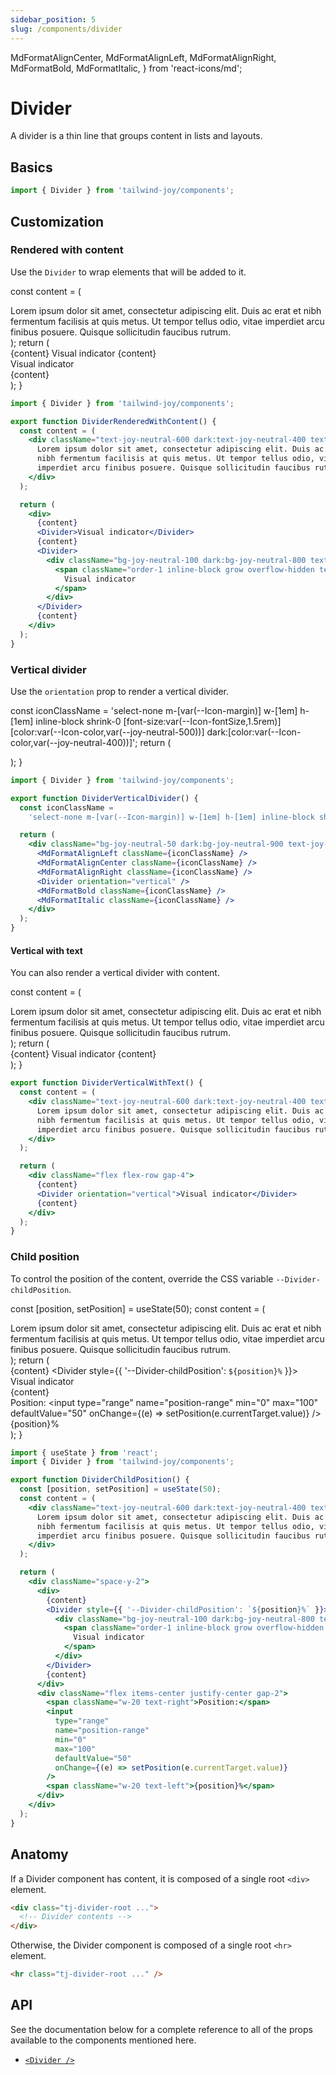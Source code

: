 ```yaml
---
sidebar_position: 5
slug: /components/divider
---
```


  MdFormatAlignCenter,
  MdFormatAlignLeft,
  MdFormatAlignRight,
  MdFormatBold,
  MdFormatItalic,
} from 'react-icons/md';

# Divider

<AvailableFrom version="0.3.0" />

A divider is a thin line that groups content in lists and layouts.

## Basics

```jsx
import { Divider } from 'tailwind-joy/components';
```

## Customization

### Rendered with content

Use the `Divider` to wrap elements that will be added to it.

  const content = (
    <div className="text-joy-neutral-600 dark:text-joy-neutral-400 text-[0.875rem]">
      Lorem ipsum dolor sit amet, consectetur adipiscing elit. Duis ac erat et
      nibh fermentum facilisis at quis metus. Ut tempor tellus odio, vitae
      imperdiet arcu finibus posuere. Quisque sollicitudin faucibus rutrum.
    </div>
  );
  return (
    <DisplayStand>
      <div>
        {content}
        <Divider>Visual indicator</Divider>
        {content}
        <Divider>
          <div className="bg-joy-neutral-100 dark:bg-joy-neutral-800 text-joy-neutral-700 dark:text-joy-neutral-200 relative inline-flex min-h-[1.25rem] max-w-max items-center justify-center whitespace-nowrap rounded-3xl px-1.5 align-middle text-[0.75rem] font-medium leading-normal no-underline">
            <span className="order-1 inline-block grow overflow-hidden text-ellipsis">
              Visual indicator
            </span>
          </div>
        </Divider>
        {content}
      </div>
    </DisplayStand>
  );
}

<DividerRenderedWithContent />

```jsx
import { Divider } from 'tailwind-joy/components';

export function DividerRenderedWithContent() {
  const content = (
    <div className="text-joy-neutral-600 dark:text-joy-neutral-400 text-[0.875rem]">
      Lorem ipsum dolor sit amet, consectetur adipiscing elit. Duis ac erat et
      nibh fermentum facilisis at quis metus. Ut tempor tellus odio, vitae
      imperdiet arcu finibus posuere. Quisque sollicitudin faucibus rutrum.
    </div>
  );

  return (
    <div>
      {content}
      <Divider>Visual indicator</Divider>
      {content}
      <Divider>
        <div className="bg-joy-neutral-100 dark:bg-joy-neutral-800 text-joy-neutral-700 dark:text-joy-neutral-200 relative inline-flex min-h-[1.25rem] max-w-max items-center justify-center whitespace-nowrap rounded-3xl px-1.5 align-middle text-[0.75rem] font-medium leading-normal no-underline">
          <span className="order-1 inline-block grow overflow-hidden text-ellipsis">
            Visual indicator
          </span>
        </div>
      </Divider>
      {content}
    </div>
  );
}
```

### Vertical divider

Use the `orientation` prop to render a vertical divider.

  const iconClassName =
    'select-none m-[var(--Icon-margin)] w-[1em] h-[1em] inline-block shrink-0 [font-size:var(--Icon-fontSize,1.5rem)] [color:var(--Icon-color,var(--joy-neutral-500))] dark:[color:var(--Icon-color,var(--joy-neutral-400))]';
  return (
    <DisplayStand>
      <div className="bg-joy-neutral-50 dark:bg-joy-neutral-900 text-joy-neutral-700 dark:text-joy-neutral-300 border-joy-neutral-500/20 dark:border-joy-neutral-400/20 flex w-fit items-center rounded-md border border-solid [&_hr]:mx-1 [&_svg]:m-3">
        <MdFormatAlignLeft className={iconClassName} />
        <MdFormatAlignCenter className={iconClassName} />
        <MdFormatAlignRight className={iconClassName} />
        <Divider orientation="vertical" />
        <MdFormatBold className={iconClassName} />
        <MdFormatItalic className={iconClassName} />
      </div>
    </DisplayStand>
  );
}

<DividerVerticalDivider />

```jsx
import { Divider } from 'tailwind-joy/components';

export function DividerVerticalDivider() {
  const iconClassName =
    'select-none m-[var(--Icon-margin)] w-[1em] h-[1em] inline-block shrink-0 [font-size:var(--Icon-fontSize,1.5rem)] [color:var(--Icon-color,var(--joy-neutral-500))] dark:[color:var(--Icon-color,var(--joy-neutral-400))]';

  return (
    <div className="bg-joy-neutral-50 dark:bg-joy-neutral-900 text-joy-neutral-700 dark:text-joy-neutral-300 border-joy-neutral-500/20 dark:border-joy-neutral-400/20 flex w-fit items-center rounded-md border border-solid [&_hr]:mx-1 [&_svg]:m-3">
      <MdFormatAlignLeft className={iconClassName} />
      <MdFormatAlignCenter className={iconClassName} />
      <MdFormatAlignRight className={iconClassName} />
      <Divider orientation="vertical" />
      <MdFormatBold className={iconClassName} />
      <MdFormatItalic className={iconClassName} />
    </div>
  );
}
```

#### Vertical with text

You can also render a vertical divider with content.

  const content = (
    <div className="text-joy-neutral-600 dark:text-joy-neutral-400 text-[0.875rem]">
      Lorem ipsum dolor sit amet, consectetur adipiscing elit. Duis ac erat et
      nibh fermentum facilisis at quis metus. Ut tempor tellus odio, vitae
      imperdiet arcu finibus posuere. Quisque sollicitudin faucibus rutrum.
    </div>
  );
  return (
    <DisplayStand>
      <div className="flex flex-row gap-4">
        {content}
        <Divider orientation="vertical">Visual indicator</Divider>
        {content}
      </div>
    </DisplayStand>
  );
}

<DividerVerticalWithText />

```jsx
export function DividerVerticalWithText() {
  const content = (
    <div className="text-joy-neutral-600 dark:text-joy-neutral-400 text-[0.875rem]">
      Lorem ipsum dolor sit amet, consectetur adipiscing elit. Duis ac erat et
      nibh fermentum facilisis at quis metus. Ut tempor tellus odio, vitae
      imperdiet arcu finibus posuere. Quisque sollicitudin faucibus rutrum.
    </div>
  );

  return (
    <div className="flex flex-row gap-4">
      {content}
      <Divider orientation="vertical">Visual indicator</Divider>
      {content}
    </div>
  );
}
```

### Child position

To control the position of the content, override the CSS variable `--Divider-childPosition`.

  const [position, setPosition] = useState(50);
  const content = (
    <div className="text-joy-neutral-600 dark:text-joy-neutral-400 text-[0.875rem]">
      Lorem ipsum dolor sit amet, consectetur adipiscing elit. Duis ac erat et
      nibh fermentum facilisis at quis metus. Ut tempor tellus odio, vitae
      imperdiet arcu finibus posuere. Quisque sollicitudin faucibus rutrum.
    </div>
  );
  return (
    <DisplayStand>
      <div className="space-y-2">
        <div>
          {content}
          <Divider style={{ '--Divider-childPosition': `${position}%` }}>
            <div className="bg-joy-neutral-100 dark:bg-joy-neutral-800 text-joy-neutral-700 dark:text-joy-neutral-200 relative inline-flex min-h-[1.25rem] max-w-max items-center justify-center whitespace-nowrap rounded-3xl px-1.5 align-middle text-[0.75rem] font-medium leading-normal no-underline">
              <span className="order-1 inline-block grow overflow-hidden text-ellipsis">
                Visual indicator
              </span>
            </div>
          </Divider>
          {content}
        </div>
        <div className="flex items-center justify-center gap-2">
          <span className="w-20 text-right">Position:</span>
          <input
            type="range"
            name="position-range"
            min="0"
            max="100"
            defaultValue="50"
            onChange={(e) => setPosition(e.currentTarget.value)}
          />
          <span className="w-20 text-left">{position}%</span>
        </div>
      </div>
    </DisplayStand>
  );
}

<DividerChildPosition />

```jsx
import { useState } from 'react';
import { Divider } from 'tailwind-joy/components';

export function DividerChildPosition() {
  const [position, setPosition] = useState(50);
  const content = (
    <div className="text-joy-neutral-600 dark:text-joy-neutral-400 text-[0.875rem]">
      Lorem ipsum dolor sit amet, consectetur adipiscing elit. Duis ac erat et
      nibh fermentum facilisis at quis metus. Ut tempor tellus odio, vitae
      imperdiet arcu finibus posuere. Quisque sollicitudin faucibus rutrum.
    </div>
  );

  return (
    <div className="space-y-2">
      <div>
        {content}
        <Divider style={{ '--Divider-childPosition': `${position}%` }}>
          <div className="bg-joy-neutral-100 dark:bg-joy-neutral-800 text-joy-neutral-700 dark:text-joy-neutral-200 relative inline-flex min-h-[1.25rem] max-w-max items-center justify-center whitespace-nowrap rounded-3xl px-1.5 align-middle text-[0.75rem] font-medium leading-normal no-underline">
            <span className="order-1 inline-block grow overflow-hidden text-ellipsis">
              Visual indicator
            </span>
          </div>
        </Divider>
        {content}
      </div>
      <div className="flex items-center justify-center gap-2">
        <span className="w-20 text-right">Position:</span>
        <input
          type="range"
          name="position-range"
          min="0"
          max="100"
          defaultValue="50"
          onChange={(e) => setPosition(e.currentTarget.value)}
        />
        <span className="w-20 text-left">{position}%</span>
      </div>
    </div>
  );
}
```

## Anatomy

If a Divider component has content, it is composed of a single root `<div>` element.

```html
<div class="tj-divider-root ...">
  <!-- Divider contents -->
</div>
```

Otherwise, the Divider component is composed of a single root `<hr>` element.

```html
<hr class="tj-divider-root ..." />
```

## API

See the documentation below for a complete reference to all of the props available to the components mentioned here.

- [`<Divider />`](../apis/divider)
